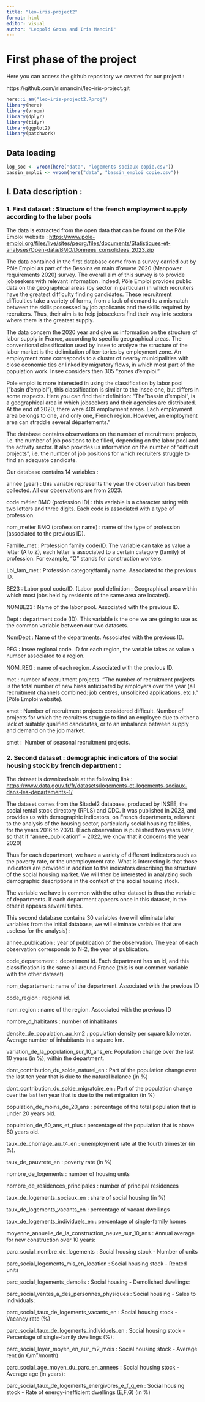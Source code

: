 ```yaml
---
title: "leo-iris-project2"
format: html
editor: visual
author: "Leopold Gross and Iris Mancini"
---
```


# First phase of the project

Here you can access the github repository we created for our project :

https://github.com/irismancini/leo-iris-project.git

```r

here::i_am("leo-iris-project2.Rproj")
library(here)
library(vroom)
library(dplyr)
library(tidyr)
library(ggplot2)
library(patchwork)
```

## Data loading

```r
log_soc <- vroom(here("data", "logements-sociaux copie.csv"))
bassin_emploi <- vroom(here("data", "bassin_emploi copie.csv"))
```

## I. Data description :

### 1. First dataset : Structure of the french employment supply according to the labor pools

The data is extracted from the open data that can be found on the Pôle Emploi website : <https://www.pole-emploi.org/files/live/sites/peorg/files/documents/Statistiques-et-analyses/Open-data/BMO/Donnees_consolidees_2023.zip> 

The data contained in the first database come from a survey carried out by Pôle Emploi as part of the Besoins en main d'œuvre 2020 (Manpower requirements 2020) survey. The overall aim of this survey is to provide jobseekers with relevant information. Indeed, Pôle Emploi provides public data on the geographical areas (by sector in particular) in which recruiters have the greatest difficulty finding candidates. These recruitment difficulties take a variety of forms, from a lack of demand to a mismatch between the skills possessed by job applicants and the skills required by recruiters. Thus, their aim is to help jobseekers find their way into sectors where there is the greatest supply.

The data concern the 2020 year and give us information on the structure of labor supply in France, according to specific geographical areas. The conventional classification used by Insee to analyze the structure of the labor market is the delimitation of territories by employment zone. An employment zone corresponds to a cluster of nearby municipalities with close economic ties or linked by migratory flows, in which most part of the population work. Insee considers then 305 "zones d'emploi."

Pole emploi is more interested in using the classification by labor pool ("basin d'emploi"), this classification is similar to the Insee one, but differs in some respects. Here you can find their definition: "The"bassin d'emploi", is a geographical area in which jobseekers and their agencies are distributed. At the end of 2020, there were 409 employment areas. Each employment area belongs to one, and only one, French region. However, an employment area can straddle several départements."

The database contains observations on the number of recruitment projects, i.e. the number of job positions to be filled, depending on the labor pool and the activity sector. It also provides us information on the number of "difficult projects", i.e. the number of job positions for which recruiters struggle to find an adequate candidate. 

Our database contains 14 variables : 

année (year) : this variable represents the year the observation has been collected. All our observations are from 2023. 

code métier BMO (profession ID) : this variable is a character string with two letters and three digits. Each code is associated with a type of profession.

nom_metier BMO (profession name) : name of the type of profession (associated to the previous ID). 

Famille_met : Profession family code/ID. The variable can take as value a letter (A to Z), each letter is associated to a certain category (family) of profession. For example, "O" stands for construction workers.

Lbl_fam_met : Profession category/family name. Associated to the previous ID. 

BE23 : Labor pool code/ID. (Labor pool definition : Geographical area within which most jobs held by residents of the same area are located). 

NOMBE23 : Name of the labor pool. Associated with the previous ID. 

Dept : department code (ID). This variable is the one we are going to use as the common variable between our two datasets. 

NomDept : Name of the departments. Associated with the previous ID. 

REG : Insee regional code. ID for each region, the variable takes as value a number associated to a region. 

NOM_REG : name of each region. Associated with the previous ID. 

met : number of recruitment projects. "The number of recruitment projects is the total number of new hires anticipated by employers over the year (all recruitment channels combined: job centres, unsolicited applications, etc.)." (Pôle Emploi website). 

xmet : Number of recruitment projects considered difficult. Number of projects for which the recruiters struggle to find an employee due to either a lack of suitably qualified candidates, or to an imbalance between supply and demand on the job market. 

smet :  Number of seasonal recruitment projects.

### 2. Second dataset : demographic indicators of the social housing stock by french department :

The dataset is downloadable at the following link : <https://www.data.gouv.fr/fr/datasets/logements-et-logements-sociaux-dans-les-departements-1/>

The dataset comes from the Sitadel2 database, produced by INSEE, the social rental stock directory (RPLS) and CDC. It was published in 2023, and provides us with demographic indicators, on French departments, relevant to the analysis of the housing sector, particularly social housing facilities, for the years 2016 to 2020. (Each observation is published two years later, so that if "annee_publication" = 2022, we know that it concerns the year 2020)

Thus for each department, we have a variety of different indicators such as the poverty rate, or the unemployment rate. What is interesting is that those indicators are provided in addition to the indicators describing the structure of the social housing market. We will then be interested in analyzing such demographic descriptions in the context of the social housing stock.

The variable we have in common with the other dataset is thus the variable of departments. If each department appears once in this dataset, in the other it appears several times.

This second database contains 30 variables (we will eliminate later variables from the initial database, we will eliminate variables that are useless for the analysis) : 

annee_publication : year of publication of the observation. The year of each observation corresponds to N-2, the year of publication.

code_departement :  department id. Each department has an id, and this classification is the same all around France (this is our common variable with the other dataset)

nom_departement: name of the department. Associated with the previous ID

code_region : regional id. 

nom_region : name of the region. Associated with the previous ID

nombre_d_habitants : number of inhabitants

densite_de_population_au_km2 : population density per square kilometer. Average number of inhabitants in a square km. 

variation_de_la_population_sur_10_ans_en: Population change over the last 10 years (in %), within the department. 

dont_contribution_du_solde_naturel_en : Part of the population change over the last ten year that is due to the natural balance (in %)

dont_contribution_du_solde_migratoire_en : Part of the population change over the last ten year that is due to the net migration (in %)

population_de_moins_de_20_ans : percentage of the total population that is under 20 years old.

population_de_60_ans_et_plus : percentage of the population that is above 60 years old.

taux_de_chomage_au_t4_en : unemployment rate at the fourth trimester (in %). 

taux_de_pauvrete_en : poverty rate (in %)

nombre_de_logements : number of housing units

nombre_de_residences_principales : number of principal residences

taux_de_logements_sociaux_en : share of social housing (in %) 

taux_de_logements_vacants_en : percentage of vacant dwellings 

taux_de_logements_individuels_en : percentage of single-family homes 

moyenne_annuelle_de_la_construction_neuve_sur_10_ans : Annual average for new construction over 10 years: 

parc_social_nombre_de_logements : Social housing stock - Number of units

parc_social_logements_mis_en_location : Social housing stock - Rented units 

parc_social_logements_demolis : Social housing - Demolished dwellings:

parc_social_ventes_a_des_personnes_physiques : Social housing - Sales to individuals: 

parc_social_taux_de_logements_vacants_en : Social housing stock - Vacancy rate (%)

parc_social_taux_de_logements_individuels_en : Social housing stock - Percentage of single-family dwellings (%): 

parc_social_loyer_moyen_en_eur_m2_mois : Social housing stock - Average rent (in €/m²/month)

parc_social_age_moyen_du_parc_en_annees : Social housing stock - Average age (in years): 

parc_social_taux_de_logements_energivores_e_f_g_en : Social housing stock - Rate of energy-inefficient dwellings (E,F,G) (in %)
